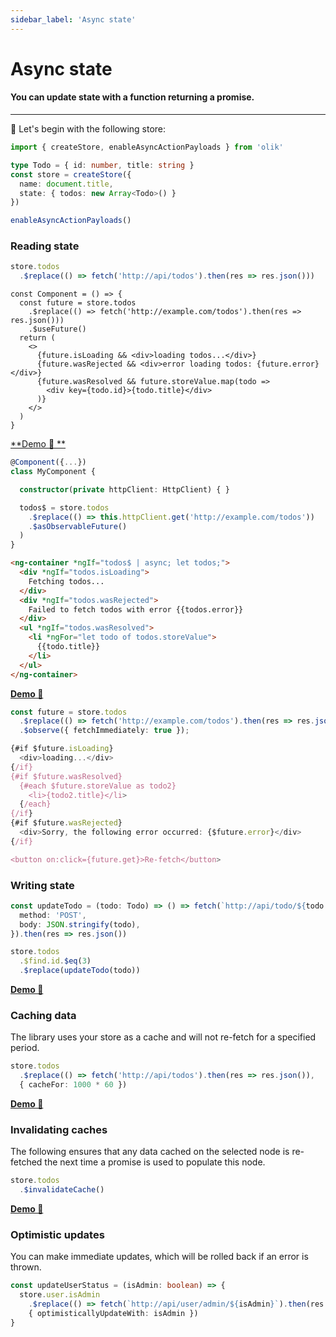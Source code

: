 ```yaml
---
sidebar_label: 'Async state'
---
```


# Async state

#### You can update state with a function returning a promise.

---

🥚 Let's begin with the following store:
```ts
import { createStore, enableAsyncActionPayloads } from 'olik'

type Todo = { id: number, title: string }
const store = createStore({
  name: document.title,
  state: { todos: new Array<Todo>() }
})

enableAsyncActionPayloads()
```

### Reading state


<Tabs groupId="frameworks">
<TabItem value="no framework" label="No framework">

```ts
store.todos
  .$replace(() => fetch('http://api/todos').then(res => res.json()))
```

</TabItem>
<TabItem value="react" label="React">

```tsx
const Component = () => {
  const future = store.todos
    .$replace(() => fetch('http://example.com/todos').then(res => res.json()))
    .$useFuture()
  return (
    <>
      {future.isLoading && <div>loading todos...</div>}
      {future.wasRejected && <div>error loading todos: {future.error}</div>}
      {future.wasResolved && future.storeValue.map(todo =>
        <div key={todo.id}>{todo.title}</div>
      )}
    </>
  )
}
```
[**Demo 🥚 **](https://codesandbox.io/s/olik-react-fetch-nj702)

</TabItem>
<TabItem value="angular" label="Angular">

```ts
@Component({...})
class MyComponent {

  constructor(private httpClient: HttpClient) { }

  todos$ = store.todos
    .$replace(() => this.httpClient.get('http://example.com/todos'))
    .$asObservableFuture()
  )
}
```
```html
<ng-container *ngIf="todos$ | async; let todos;">
  <div *ngIf="todos.isLoading">
    Fetching todos...
  </div>
  <div *ngIf="todos.wasRejected">
    Failed to fetch todos with error {{todos.error}}
  </div>
  <ul *ngIf="todos.wasResolved">
    <li *ngFor="let todo of todos.storeValue">
      {{todo.title}}
    </li>
  </ul>
</ng-container>
```
[**Demo 🥚**](https://codesandbox.io/s/olik-ng-async-5y3hd?file=/src/app/app.component.ts)

</TabItem>
<TabItem value="svelte" label="Svelte">

```ts
const future = store.todos
  .$replace(() => fetch('http://example.com/todos').then(res => res.json()))
  .$observe({ fetchImmediately: true });

{#if $future.isLoading}
  <div>loading...</div>
{/if}
{#if $future.wasResolved}
  {#each $future.storeValue as todo2}
    <li>{todo2.title}</li>
  {/each}
{/if}
{#if $future.wasRejected}
  <div>Sorry, the following error occurred: {$future.error}</div>
{/if}

<button on:click={future.get}>Re-fetch</button>
```

</TabItem>
</Tabs>

### Writing state
```ts
const updateTodo = (todo: Todo) => () => fetch(`http://api/todo/${todo.id}`, {
  method: 'POST',
  body: JSON.stringify(todo),
}).then(res => res.json())

store.todos
  .$find.id.$eq(3)
  .$replace(updateTodo(todo))
```
[**Demo 🥚**](https://codesandbox.io/s/writing-async-state-r8rs6?file=/src/index.ts)

### Caching data
The library uses your store as a cache and will not re-fetch for a specified period.
```ts
store.todos
  .$replace(() => fetch('http://api/todos').then(res => res.json()),
  { cacheFor: 1000 * 60 })
```
[**Demo 🥚**](https://codesandbox.io/s/olik-demo-caching-data-no-framework-3rvz9?file=/src/index.ts)

### Invalidating caches
The following ensures that any data cached on the selected node is re-fetched the next time a promise is used to populate this node.
```ts
store.todos
  .$invalidateCache()
```
[**Demo 🥚**](https://codesandbox.io/s/olik-demo-cache-invalidation-no-framework-efore?file=/src/index.ts)

### Optimistic updates
You can make immediate updates, which will be rolled back if an error is thrown.
```ts
const updateUserStatus = (isAdmin: boolean) => {
  store.user.isAdmin
    .$replace(() => fetch(`http://api/user/admin/${isAdmin}`).then(res => res.json())),
    { optimisticallyUpdateWith: isAdmin })
}
```
